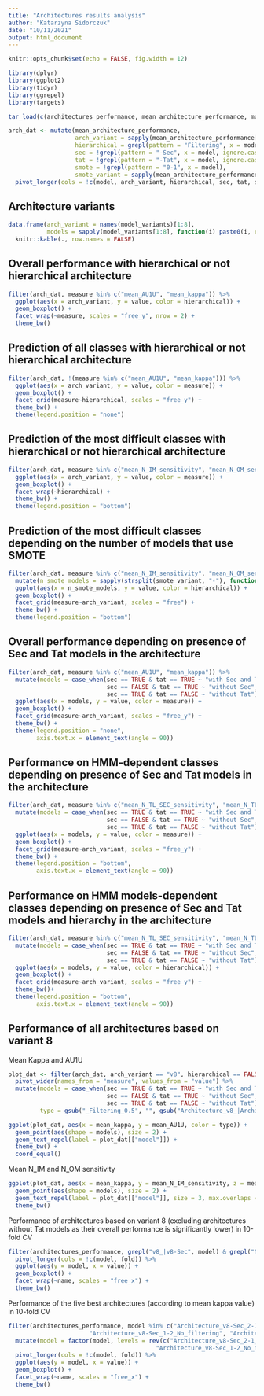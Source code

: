 ```yaml
---
title: "Architectures results analysis"
author: "Katarzyna Sidorczuk"
date: "10/11/2021"
output: html_document
---
```


```r
knitr::opts_chunk$set(echo = FALSE, fig.width = 12)

library(dplyr)
library(ggplot2)
library(tidyr)
library(ggrepel)
library(targets)

tar_load(c(architectures_performance, mean_architecture_performance, model_variants))

arch_dat <- mutate(mean_architecture_performance,
                   arch_variant = sapply(mean_architecture_performance[["model"]], function(i) gsub("-Sec|-Tat", "", strsplit(i, "_")[[1]][2])),
                   hierarchical = grepl(pattern = "Filtering", x = model, ignore.case = FALSE),
                   sec = !grepl(pattern = "-Sec", x = model, ignore.case = FALSE),
                   tat = !grepl(pattern = "-Tat", x = model, ignore.case = FALSE),
                   smote = !grepl(pattern = "0-1", x = model),
                   smote_variant = sapply(mean_architecture_performance[["model"]], function(i) strsplit(i, "_")[[1]][3])) %>% 
  pivot_longer(cols = !c(model, arch_variant, hierarchical, sec, tat, smote, smote_variant), names_to = "measure") 

```

## Architecture variants

```r
data.frame(arch_variant = names(model_variants)[1:8], 
           models = sapply(model_variants[1:8], function(i) paste0(i, collapse = ", "))) %>% 
  knitr::kable(., row.names = FALSE)
```

## Overall performance with hierarchical or not hierarchical architecture

```r
filter(arch_dat, measure %in% c("mean_AU1U", "mean_kappa")) %>% 
  ggplot(aes(x = arch_variant, y = value, color = hierarchical)) +
  geom_boxplot() +
  facet_wrap(~measure, scales = "free_y", nrow = 2) + 
  theme_bw()
```

## Prediction of all classes with hierarchical or not hierarchical architecture

```r
filter(arch_dat, !(measure %in% c("mean_AU1U", "mean_kappa"))) %>% 
  ggplot(aes(x = arch_variant, y = value, color = measure)) +
  geom_boxplot() +
  facet_grid(measure~hierarchical, scales = "free_y") + 
  theme_bw() +
  theme(legend.position = "none")
```

## Prediction of the most difficult classes with hierarchical or not hierarchical architecture
```r
filter(arch_dat, measure %in% c("mean_N_IM_sensitivity", "mean_N_OM_sensitivity", "mean_N_TM_sensitivity", "mean_N_TL_SEC_sensitivity")) %>% 
  ggplot(aes(x = arch_variant, y = value, color = measure)) +
  geom_boxplot() +
  facet_wrap(~hierarchical) + 
  theme_bw() +
  theme(legend.position = "bottom")
```

## Prediction of the most difficult classes depending on the number of models that use SMOTE

```r
filter(arch_dat, measure %in% c("mean_N_IM_sensitivity", "mean_N_OM_sensitivity", "mean_N_TM_sensitivity", "mean_N_TL_SEC_sensitivity")) %>% 
  mutate(n_smote_models = sapply(strsplit(smote_variant, "-"), function(i) i[1])) %>% 
  ggplot(aes(x = n_smote_models, y = value, color = hierarchical)) +
  geom_boxplot() +
  facet_grid(measure~arch_variant, scales = "free") +
  theme_bw() +
  theme(legend.position = "bottom")
```

## Overall performance depending on presence of Sec and Tat models in the architecture

```r
filter(arch_dat, measure %in% c("mean_AU1U", "mean_kappa")) %>% 
  mutate(models = case_when(sec == TRUE & tat == TRUE ~ "with Sec and Tat",
                            sec == FALSE & tat == TRUE ~ "without Sec",
                            sec == TRUE & tat == FALSE ~ "without Tat")) %>% 
  ggplot(aes(x = models, y = value, color = measure)) +
  geom_boxplot() +
  facet_grid(measure~arch_variant, scales = "free_y") + 
  theme_bw() +
  theme(legend.position = "none",
        axis.text.x = element_text(angle = 90))
```

## Performance on HMM-dependent classes depending on presence of Sec and Tat models in the architecture

```r
filter(arch_dat, measure %in% c("mean_N_TL_SEC_sensitivity", "mean_N_TL_TAT_sensitivity", "mean_N_S_sensitivity")) %>% 
  mutate(models = case_when(sec == TRUE & tat == TRUE ~ "with Sec and Tat",
                            sec == FALSE & tat == TRUE ~ "without Sec",
                            sec == TRUE & tat == FALSE ~ "without Tat")) %>% 
  ggplot(aes(x = models, y = value, color = measure)) +
  geom_boxplot() +
  facet_grid(measure~arch_variant, scales = "free_y") + 
  theme_bw() +
  theme(legend.position = "bottom",
        axis.text.x = element_text(angle = 90))
```

## Performance on HMM models-dependent classes depending on presence of Sec and Tat models and hierarchy in the architecture

```r
filter(arch_dat, measure %in% c("mean_N_TL_SEC_sensitivity", "mean_N_TL_TAT_sensitivity", "mean_N_S_sensitivity")) %>% 
  mutate(models = case_when(sec == TRUE & tat == TRUE ~ "with Sec and Tat",
                            sec == FALSE & tat == TRUE ~ "without Sec",
                            sec == TRUE & tat == FALSE ~ "without Tat")) %>% 
  ggplot(aes(x = models, y = value, color = hierarchical)) +
  geom_boxplot() +
  facet_grid(measure~arch_variant, scales = "free_y") + 
  theme_bw()+
  theme(legend.position = "bottom",
        axis.text.x = element_text(angle = 90))
```


## Performance of all architectures based on variant 8

Mean Kappa and AU1U
```r
plot_dat <- filter(arch_dat, arch_variant == "v8", hierarchical == FALSE) %>% 
  pivot_wider(names_from = "measure", values_from = "value") %>% 
  mutate(models = case_when(sec == TRUE & tat == TRUE ~ "with Sec and Tat",
                            sec == FALSE & tat == TRUE ~ "without Sec",
                            sec == TRUE & tat == FALSE ~ "without Tat"),
         type = gsub("_Filtering_0.5", "", gsub("Architecture_v8_|Architecture_v8-Sec_|Architecture_v8-Tat_", "", model)))

ggplot(plot_dat, aes(x = mean_kappa, y = mean_AU1U, color = type)) +
  geom_point(aes(shape = models), size = 2) +
  geom_text_repel(label = plot_dat[["model"]]) +
  theme_bw() +
  coord_equal()
```

Mean N_IM and N_OM sensitivity
```r
ggplot(plot_dat, aes(x = mean_kappa, y = mean_N_IM_sensitivity, z = mean_N_OM_sensitivity, color = type)) +
  geom_point(aes(shape = models), size = 2) +
  geom_text_repel(label = plot_dat[["model"]], size = 3, max.overlaps = 15) +
  theme_bw() 

```

Performance of architectures based on variant 8 (excluding architectures without Tat models as their overall performance is significantly lower) in 10-fold CV
```r
filter(architectures_performance, grepl("v8_|v8-Sec", model) & grepl("No_filtering", model)) %>% 
  pivot_longer(cols = !c(model, fold)) %>% 
  ggplot(aes(y = model, x = value)) +
  geom_boxplot() +
  facet_wrap(~name, scales = "free_x") +
  theme_bw()
```

Performance of the five best architectures (according to mean kappa value) in 10-fold CV
```r
filter(architectures_performance, model %in% c("Architecture_v8-Sec_2-1_No_filtering", "Architecture_v8_1-2_No_filtering", "Architecture_v8_2-1_No_filtering", 
                       "Architecture_v8-Sec_1-2_No_filtering", "Architecture_v8_2-3_No_filtering"))  %>% 
  mutate(model = factor(model, levels = rev(c("Architecture_v8-Sec_2-1_No_filtering", "Architecture_v8_1-2_No_filtering", "Architecture_v8_2-1_No_filtering", 
                                          "Architecture_v8-Sec_1-2_No_filtering", "Architecture_v8_2-3_No_filtering")))) %>% 
  pivot_longer(cols = !c(model, fold)) %>% 
  ggplot(aes(y = model, x = value)) +
  geom_boxplot() +
  facet_wrap(~name, scales = "free_x") +
  theme_bw()
```
